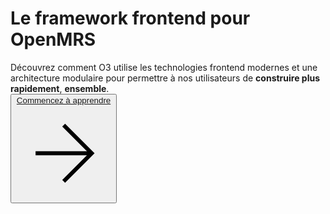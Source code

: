 
<div className="pt-20 py-10 m-auto flex-row justify-center text-center max-w-lg md:max-w-xl lg:max-w-4xl text-balance">
  <AdaptiveLogo />
  <h1 className="py-10 font-bold tracking-[-0.04em] leading-none text-[40px] md:text-5xl lg:text-[64px]">
    <span className="leading-none">Le framework frontend pour OpenMRS</span>
  </h1>
  <span className="text-xl">
    Découvrez comment O3 utilise les technologies frontend modernes et une architecture modulaire pour permettre à nos utilisateurs de <strong>construire plus rapidement</strong>, <strong>ensemble</strong>.
  </span>
</div>

<div className="mx-auto z-50 flex flex-col items-center w-72 max-w-md gap-5 px-6">
  <div className="flex flex-col w-full gap-3 md:!flex-row">
    <div className="relative w-full group">
      <button className="w-full min-w-[120px] text-base font-medium no-underline dark:text-black text-white border-transparent bg-black dark:bg-white rounded-lg md:leading-6 transition-all duration-300 flex items-center justify-center">
        <a
          className="text-primary-600 no-underline decoration-from-font text-underline-position:from-font block py-2.5 px-1.5"
          href="/docs/introduction"
        >
          Commencez à apprendre
        </a>
        <svg xmlns="http://www.w3.org/2000/svg" viewBox="0 0 24 24" fill="none" stroke="currentColor" strokeWidth="2" strokeLinecap="round" strokeLinejoin="round" className="feather feather-arrow-right mx-2 h-4 w-4"><line x1="5" y1="12" x2="19" y2="12"></line><polyline points="12 5 19 12 12 19"></polyline></svg>
      </button>
    </div>
  </div>
</div>
